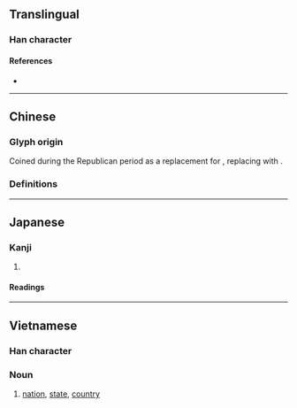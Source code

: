 {{also|𡆿}}
{{character info}}
==Translingual==

===Han character===
{{Han char|rn=31|rad=囗|as=05|sn=8|four=|canj=WRVP|ids=⿴囗民}}

====References====
* {{Han ref|kx=0218.041|dkj=04750|dj=0446.050|hdz=10717.150|uh=56FB|ud=22267}}

----

==Chinese==

===Glyph origin===
Coined during the Republican period as a replacement for {{zh-m|囯}}, replacing {{zh-m|王|t=[[king]]}} with {{zh-m|民|t=[[people}}.

===Definitions===
{{zh-see|國|v}}

----

==Japanese==

===Kanji===
{{ja-kanji|grade=|rs=囗05}}

# {{rfdef|ja|sort=囗05}}

====Readings====
{{ja-readings
|goon=こく
|kanon=こく
|kun=くに-}}

----

==Vietnamese==

===Han character===
{{vi-readings|reading=quốc}}

===Noun===
{{vi-noun|sc=Hani}}

# [[nation]], [[state]], [[country]]